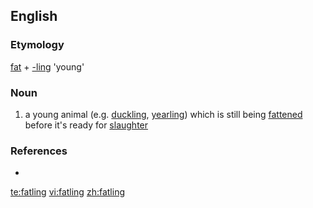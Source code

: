 ==English==
===Etymology===
[[fat]] + [[-ling]] 'young'

===Noun===
{{en-noun}}

# a young animal (e.g. [[duckling]], [[yearling]]) which is still being [[fatten]]ed before it's ready for [[slaughter]]

===References===
* {{R:Websters}}

[[te:fatling]]
[[vi:fatling]]
[[zh:fatling]]